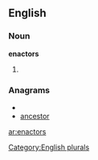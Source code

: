 ==English==

===Noun===
'''enactors'''

# {{plural of|[[enactor]]}}

===Anagrams===
* {{alphagram|acenorst}}
* [[ancestor#English|ancestor]]


[[Category:English plurals]]

[[ar:enactors]]